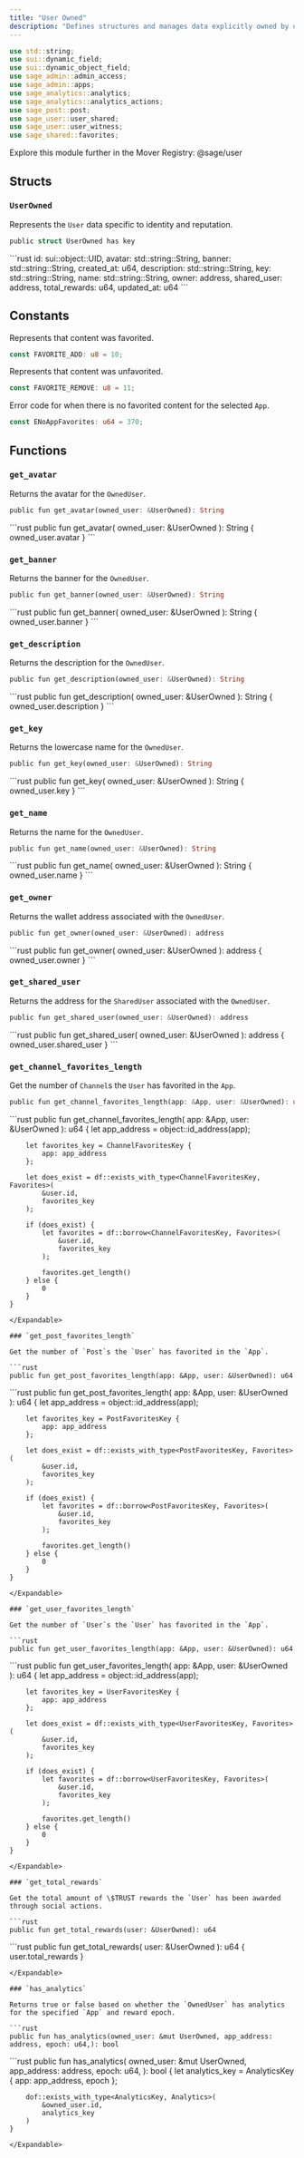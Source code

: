 ```yaml
---
title: "User Owned"
description: "Defines structures and manages data explicitly owned by users."
---
```


```rust
use std::string;
use sui::dynamic_field;
use sui::dynamic_object_field;
use sage_admin::admin_access;
use sage_admin::apps;
use sage_analytics::analytics;
use sage_analytics::analytics_actions;
use sage_post::post;
use sage_user::user_shared;
use sage_user::user_witness;
use sage_shared::favorites;
```

<Tip>
  Explore this module further in the Mover Registry: @sage/user
</Tip>

## Structs

### `UserOwned`

Represents the `User` data specific to identity and reputation.

```rust
public struct UserOwned has key
```

<Expandable title="Fields">
  ```rust
    id: sui::object::UID,
    avatar: std::string::String,
    banner: std::string::String,
    created_at: u64,
    description: std::string::String,
    key: std::string::String,
    name: std::string::String,
    owner: address,
    shared_user: address,
    total_rewards: u64,
    updated_at: u64
  ```
</Expandable>

## Constants

Represents that content was favorited.

```rust
const FAVORITE_ADD: u8 = 10;
```

Represents that content was unfavorited.

```rust
const FAVORITE_REMOVE: u8 = 11;
```

Error code for when there is no favorited content for the selected `App`.

```rust
const ENoAppFavorites: u64 = 370;
```

## Functions

### `get_avatar`

Returns the avatar for the `OwnedUser`.

```rust
public fun get_avatar(owned_user: &UserOwned): String
```

<Expandable title="Implementation">
  ```rust
    public fun get_avatar(
      owned_user: &UserOwned
    ): String {
      owned_user.avatar
    }
  ```
</Expandable>

### `get_banner`

Returns the banner for the `OwnedUser`.

```rust
public fun get_banner(owned_user: &UserOwned): String
```

<Expandable title="Implementation">
  ```rust
    public fun get_banner(
        owned_user: &UserOwned
    ): String {
        owned_user.banner
    }
  ```
</Expandable>

### `get_description`

Returns the description for the `OwnedUser`.

```rust
public fun get_description(owned_user: &UserOwned): String
```

<Expandable title="Implementation">
  ```rust
    public fun get_description(
        owned_user: &UserOwned
    ): String {
        owned_user.description
    }
  ```
</Expandable>

### `get_key`

Returns the lowercase name for the `OwnedUser`.

```rust
public fun get_key(owned_user: &UserOwned): String
```

<Expandable title="Implementation">
  ```rust
    public fun get_key(
        owned_user: &UserOwned
    ): String {
        owned_user.key
    }
  ```
</Expandable>

### `get_name`

Returns the name for the `OwnedUser`.

```rust
public fun get_name(owned_user: &UserOwned): String
```

<Expandable title="Implementation">
  ```rust
    public fun get_name(
        owned_user: &UserOwned
    ): String {
        owned_user.name
    }
  ```
</Expandable>

### `get_owner`

Returns the wallet address associated with the `OwnedUser`.

```rust
public fun get_owner(owned_user: &UserOwned): address
```

<Expandable title="Implementation">
  ```rust
    public fun get_owner(
        owned_user: &UserOwned
    ): address {
        owned_user.owner
    }
  ```
</Expandable>

### `get_shared_user`

Returns the address for the `SharedUser` associated with the `OwnedUser`.

```rust
public fun get_shared_user(owned_user: &UserOwned): address
```

<Expandable title="Implementation">
  ```rust
    public fun get_shared_user(
        owned_user: &UserOwned
    ): address {
        owned_user.shared_user
    }
  ```
</Expandable>

### `get_channel_favorites_length`

Get the number of `Channel`s the `User` has favorited in the `App`.

```rust
public fun get_channel_favorites_length(app: &App, user: &UserOwned): u64
```

<Expandable title="Implementation">
  ```rust
    public fun get_channel_favorites_length(
        app: &App,
        user: &UserOwned
    ): u64 {
        let app_address = object::id_address(app);
  
        let favorites_key = ChannelFavoritesKey {
            app: app_address
        };
  
        let does_exist = df::exists_with_type<ChannelFavoritesKey, Favorites>(
            &user.id,
            favorites_key
        );
  
        if (does_exist) {
            let favorites = df::borrow<ChannelFavoritesKey, Favorites>(
                &user.id,
                favorites_key
            );
  
            favorites.get_length()
        } else {
            0
        }
    }
  ```
</Expandable>

### `get_post_favorites_length`

Get the number of `Post`s the `User` has favorited in the `App`.

```rust
public fun get_post_favorites_length(app: &App, user: &UserOwned): u64
```

<Expandable title="Implementation">
  ```rust
    public fun get_post_favorites_length(
        app: &App,
        user: &UserOwned
    ): u64 {
        let app_address = object::id_address(app);
  
        let favorites_key = PostFavoritesKey {
            app: app_address
        };
  
        let does_exist = df::exists_with_type<PostFavoritesKey, Favorites>(
            &user.id,
            favorites_key
        );
  
        if (does_exist) {
            let favorites = df::borrow<PostFavoritesKey, Favorites>(
                &user.id,
                favorites_key
            );
  
            favorites.get_length()
        } else {
            0
        }
    }
  ```
</Expandable>

### `get_user_favorites_length`

Get the number of `User`s the `User` has favorited in the `App`.

```rust
public fun get_user_favorites_length(app: &App, user: &UserOwned): u64
```

<Expandable title="Implementation">
  ```rust
    public fun get_user_favorites_length(
        app: &App,
        user: &UserOwned
    ): u64 {
        let app_address = object::id_address(app);
  
        let favorites_key = UserFavoritesKey {
            app: app_address
        };
  
        let does_exist = df::exists_with_type<UserFavoritesKey, Favorites>(
            &user.id,
            favorites_key
        );
  
        if (does_exist) {
            let favorites = df::borrow<UserFavoritesKey, Favorites>(
                &user.id,
                favorites_key
            );
  
            favorites.get_length()
        } else {
            0
        }
    }
  ```
</Expandable>

### `get_total_rewards`

Get the total amount of \$TRUST rewards the `User` has been awarded through social actions.

```rust
public fun get_total_rewards(user: &UserOwned): u64
```

<Expandable title="Implementation">
  ```rust
    public fun get_total_rewards(
        user: &UserOwned
    ): u64 {
        user.total_rewards
    }
  
  ```
</Expandable>

### `has_analytics`

Returns true or false based on whether the `OwnedUser` has analytics for the specified `App` and reward epoch.

```rust
public fun has_analytics(owned_user: &mut UserOwned, app_address: address, epoch: u64,): bool
```

<Expandable title="Implementation">
  ```rust
    public fun has_analytics(
        owned_user: &mut UserOwned,
        app_address: address,
        epoch: u64,
    ): bool {
        let analytics_key = AnalyticsKey {
            app: app_address,
            epoch
        };
  
        dof::exists_with_type<AnalyticsKey, Analytics>(
            &owned_user.id,
            analytics_key
        )
    }
  ```
</Expandable>